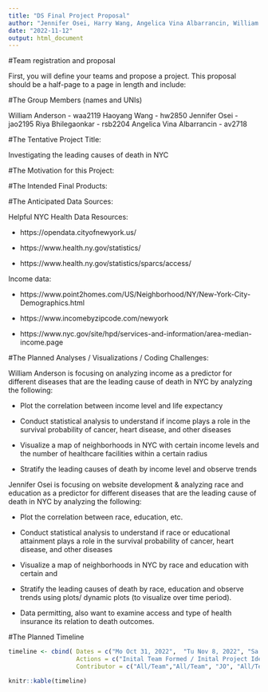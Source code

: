 ```yaml
---
title: "DS Final Project Proposal"
author: "Jennifer Osei, Harry Wang, Angelica Vina Albarrancin, William Anderson, Riya Bhilegaonkar"
date: "2022-11-12"
output: html_document
---
```


#Team registration and proposal

First, you will define your teams and propose a project. This proposal should be a half-page to a page in length and include:

#The Group Members (names and UNIs)

William Anderson - waa2119
Haoyang Wang - hw2850
Jennifer Osei - jao2195
Riya Bhilegaonkar - rsb2204
Angelica Vina Albarrancin - av2718


#The Tentative Project Title:

Investigating the leading causes of death in NYC

#The Motivation for this Project:


#The Intended Final Products:



#The Anticipated Data Sources:


Helpful NYC Health Data Resources: 

* https://opendata.cityofnewyork.us/

* https://www.health.ny.gov/statistics/

* https://www.health.ny.gov/statistics/sparcs/access/


Income data: 

* https://www.point2homes.com/US/Neighborhood/NY/New-York-City-Demographics.html

* https://www.incomebyzipcode.com/newyork

* https://www.nyc.gov/site/hpd/services-and-information/area-median-income.page


#The Planned Analyses / Visualizations / Coding Challenges:


William Anderson is focusing on analyzing income as a predictor for different diseases that are the leading cause of death in NYC by analyzing the following:

* Plot the correlation between income level and life expectancy

* Conduct statistical analysis to understand if income plays a role in the survival probability of cancer, heart disease, and other diseases

* Visualize a map of neighborhoods in NYC with certain income levels and the number of healthcare facilities within a certain radius

* Stratify the leading causes of death by income level and observe trends


Jennifer Osei is focusing on website development & analyzing race and education as a predictor for different diseases that are the leading cause of death in NYC by analyzing the following:

* Plot the correlation between race, education, etc.

* Conduct statistical analysis to understand if race or educational attainment plays a role in the survival probability of cancer, heart disease, and other diseases

* Visualize a map of neighborhoods in NYC by race and education with certain and

* Stratify the leading causes of death by race, education and observe trends using plots/ dynamic plots (to visualize over time period).

* Data permitting, also want to examine access and type of health insurance its relation to death outcomes. 



#The Planned Timeline

```r
timeline <- cbind( Dates = c("Mo Oct 31, 2022",  "Tu Nov 8, 2022", "Sa Nov 12, 2022", "By Th Nov 18, 2022", "Tu Nov 29, 2022 (12pm - 6pm)", "Tu Dec 6, 2022 (12pm - 6pm)" ), 
                   Actions = c("Inital Team Formed / Inital Project Ideas Discussed", "Project Team Members Finalized", "Final Proposal Github Link Submitted", "Complete Project Review With TA per Schedule", " Scheduled Team Discussion Colaboration Meeting - Story Board", "Scheduled Team Discussion Colaboration Meeting - Synthesis/Video Compilation"),
                   Contributor = c("All/Team","All/Team", "JO", "All/Team", "All/Team", "All/Team"))

knitr::kable(timeline) 
```


